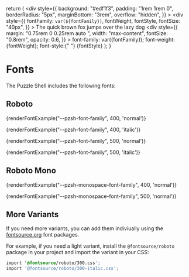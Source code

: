 
  return (
    <div
      style={{
        background: "#edf1f3",
        padding: "1rem 1rem 0",
        borderRadius: "5px",
        marginBottom: "3rem",
        overflow: "hidden",
      }}
    >
      <div
        style={{
          fontFamily: `var(${fontFamily})`,
          fontWeight,
          fontStyle,
          fontSize: "40px",
        }}
      >
        The quick brown fox jumps over the lazy dog
      </div>
      <div
        style={{
          margin: "0.75rem 0 0.25rem auto ",
          width: "max-content",
          fontSize: "0.8rem",
          opacity: 0.6,
        }}
      >
        font-family: var({fontFamily}); font-weight: {fontWeight}; font-style:{" "}
        {fontStyle}
      </div>
    </div>
  );
}

<Meta title="Puzzle Shell/Components/Fonts" />

# Fonts

The Puzzle Shell includes the following fonts:

## Roboto

{renderFontExample("--pzsh-font-family", 400, 'normal')}

{renderFontExample("--pzsh-font-family", 400, 'italic')}

{renderFontExample("--pzsh-font-family", 500, 'normal')}

{renderFontExample("--pzsh-font-family", 500, 'italic')}

## Roboto Mono

{renderFontExample("--pzsh-monospace-font-family", 400, 'normal')}

{renderFontExample("--pzsh-monospace-font-family", 500, 'normal')}

## More Variants

If you need more variants, you can add them indiviually using the [fontsource.org](https://fontsource.org/) font packages.

For example, if you need a light variant, install the `@fontsource/roboto` package in your project and import the variant in your CSS:

```css
import '@fontsource/roboto/300.css';
import '@fontsource/roboto/300-italic.css';
```
